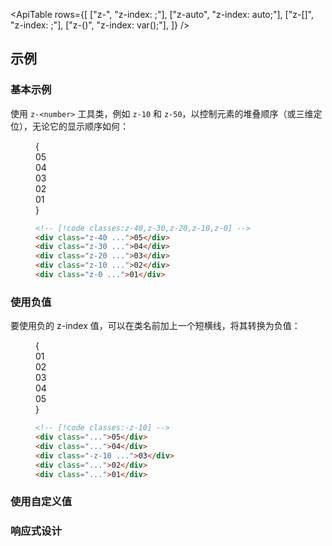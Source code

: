 

<ApiTable
  rows={[
    ["z-<number>", "z-index: <number>;"],
    ["z-auto", "z-index: auto;"],
    ["z-[<value>]", "z-index: <value>;"],
    ["z-(<custom-property>)", "z-index: var(<custom-property>);"],
  ]}
/>

## 示例

### 基本示例

使用 `z-<number>` 工具类，例如 `z-10` 和 `z-50`，以控制元素的堆叠顺序（或三维定位），无论它的显示顺序如何：

<Figure>

<Example>
  {
    <div className="flex justify-center -space-x-3 font-mono text-sm leading-6 font-bold text-white">
      <div className="z-40 flex size-16 items-center justify-center rounded-full bg-pink-500 shadow-lg outline-2 outline-white dark:outline-[#11121E]">
        05
      </div>
      <div className="z-30 flex size-16 items-center justify-center rounded-full bg-pink-500 shadow-lg outline-2 outline-white dark:outline-[#11121E]">
        04
      </div>
      <div className="z-20 flex size-16 items-center justify-center rounded-full bg-pink-500 shadow-lg outline-2 outline-white dark:outline-[#11121E]">
        03
      </div>
      <div className="z-10 flex size-16 items-center justify-center rounded-full bg-pink-500 shadow-lg outline-2 outline-white dark:outline-[#11121E]">
        02
      </div>
      <div className="z-0 flex size-16 items-center justify-center rounded-full bg-pink-500 shadow-lg outline-2 outline-white dark:outline-[#11121E]">
        01
      </div>
    </div>
  }
</Example>

```html
<!-- [!code classes:z-40,z-30,z-20,z-10,z-0] -->
<div class="z-40 ...">05</div>
<div class="z-30 ...">04</div>
<div class="z-20 ...">03</div>
<div class="z-10 ...">02</div>
<div class="z-0 ...">01</div>
```

</Figure>

### 使用负值

要使用负的 z-index 值，可以在类名前加上一个短横线，将其转换为负值：

<Figure>

<Example>
  {
    <div className="isolate flex justify-center -space-x-3 font-mono text-sm leading-6 font-bold text-white">
      <div className="flex size-16 items-center justify-center rounded-full bg-fuchsia-500 shadow-lg outline-2 outline-white dark:outline-[#11121E]">
        01
      </div>
      <div className="flex size-16 items-center justify-center rounded-full bg-fuchsia-500 shadow-lg outline-2 outline-white dark:outline-[#11121E]">
        02
      </div>
      <div className="-z-10 flex size-16 items-center justify-center rounded-full bg-fuchsia-500 shadow-lg outline-2 outline-white dark:outline-[#11121E]">
        03
      </div>
      <div className="flex size-16 items-center justify-center rounded-full bg-fuchsia-500 shadow-lg outline-2 outline-white dark:outline-[#11121E]">
        04
      </div>
      <div className="flex size-16 items-center justify-center rounded-full bg-fuchsia-500 shadow-lg outline-2 outline-white dark:outline-[#11121E]">
        05
      </div>
    </div>
  }
</Example>

```html
<!-- [!code classes:-z-10] -->
<div class="...">05</div>
<div class="...">04</div>
<div class="-z-10 ...">03</div>
<div class="...">02</div>
<div class="...">01</div>
```

</Figure>

### 使用自定义值

<UsingACustomValue utility="z" name="堆叠顺序" value="calc(var(--index)+1)" />

### 响应式设计

<ResponsiveDesign property="z-index" defaultClass="z-0" featuredClass="z-50" />